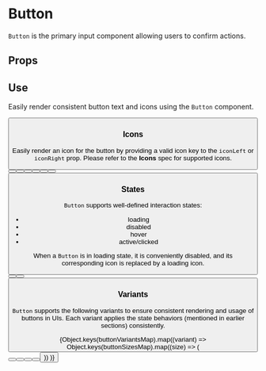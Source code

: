 


<Meta title="Components/Input/Button" component={Button} />

# Button

`Button` is the primary input component allowing users to confirm actions.

## Props

<ArgsTable of={Button} />

## Use

Easily render consistent button text and icons using the `Button` component.

<Canvas>
  <Button iconLeft="search" isLoading text="Search" />
</Canvas>

### Icons

Easily render an icon for the button by providing a valid icon key to the `iconLeft` or `iconRight` prop. Please refer to the **Icons** spec for supported icons.

<Canvas>
  <FlexLayout flexDirection="column" space={4}>
    <Button text="No icon" />
    <FlexLayout space={4}>
      <Button iconLeft="arrowRight" text="Left Icon" />
      <Button iconLeft="chevronDown" text="Left Icon" />
      <Button iconLeft="search" text="Left Icon" />
    </FlexLayout>
    <FlexLayout space={4}>
      <Button iconRight="arrowRight" text="Right Icon" />
      <Button iconRight="chevronDown" text="Right Icon" />
      <Button iconRight="search" text="Right Icon" />
    </FlexLayout>
  </FlexLayout>
</Canvas>

### States

`Button` supports well-defined interaction states:

- loading
- disabled
- hover
- active/clicked

When a `Button` is in loading state, it is conveniently disabled, and its corresponding icon is replaced by a loading icon.

<Canvas>
  <FlexLayout space={4}>
    <Button iconLeft="user" text="Default" />
    <Button isDisabled iconLeft="user" text="Disabled" />
    <Button isLoading iconLeft="user" text="Loading" />
  </FlexLayout>
</Canvas>

### Variants

`Button` supports the following variants to ensure consistent rendering and usage of buttons in UIs. Each variant applies the state behaviors (mentioned in earlier sections) consistently.

<Canvas>
  <FlexLayout flexDirection="column" p={4} space={4}>
    {Object.keys(buttonVariantsMap).map((variant) =>
      Object.keys(buttonSizesMap).map((size) => (
        <FlexLayout key={`${variant}-${size}`} space={4}>
          <Button size={size} text={variant} variant={variant} />
          <Button iconLeft="user" size={size} text="iconLeft" variant={variant} />
          <Button iconRight="chevronDown" size={size} text="iconRight" variant={variant} />
          <Button isDisabled size={size} text="disabled" variant={variant} />
          <Button isLoading size={size} text="loading" variant={variant} />
        </FlexLayout>
      ))
    )}
  </FlexLayout>
</Canvas>

